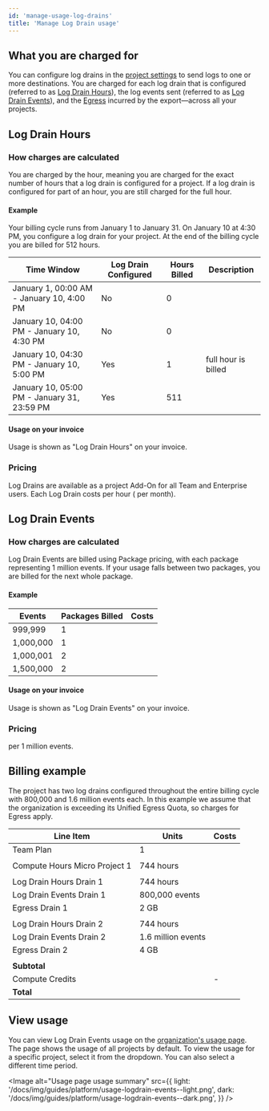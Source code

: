 ```yaml
---
id: 'manage-usage-log-drains'
title: 'Manage Log Drain usage'
---
```


## What you are charged for

You can configure log drains in the [project settings](https://supabase.com/dashboard/project/_/settings/log-drains) to send logs to one or more destinations. You are charged for each log drain that is configured (referred to as [Log Drain Hours](/docs/guides/platform/manage-your-usage/log-drains#log-drain-hours)), the log events sent (referred to as [Log Drain Events](/docs/guides/platform/manage-your-usage/log-drains#log-drain-events)), and the [Egress](/docs/guides/platform/manage-your-usage/egress) incurred by the export—across all your projects.

## Log Drain Hours

### How charges are calculated

You are charged by the hour, meaning you are charged for the exact number of hours that a log drain is configured for a project. If a log drain is configured for part of an hour, you are still charged for the full hour.

#### Example

Your billing cycle runs from January 1 to January 31. On January 10 at 4:30 PM, you configure a log drain for your project. At the end of the billing cycle you are billed for 512 hours.

| Time Window                                 | Log Drain Configured | Hours Billed | Description         |
| ------------------------------------------- | -------------------- | ------------ | ------------------- |
| January 1, 00:00 AM - January 10, 4:00 PM   | No                   | 0            |                     |
| January 10, 04:00 PM - January 10, 4:30 PM  | No                   | 0            |                     |
| January 10, 04:30 PM - January 10, 5:00 PM  | Yes                  | 1            | full hour is billed |
| January 10, 05:00 PM - January 31, 23:59 PM | Yes                  | 511          |                     |

#### Usage on your invoice

Usage is shown as "Log Drain Hours" on your invoice.

### Pricing

Log Drains are available as a project Add-On for all Team and Enterprise users. Each Log Drain costs <Price price="0.0822" /> per hour (<Price price="60" /> per month).

## Log Drain Events

### How charges are calculated

Log Drain Events are billed using Package pricing, with each package representing 1 million events. If your usage falls between two packages, you are billed for the next whole package.

#### Example

| Events    | Packages Billed | Costs                 |
| --------- | --------------- | --------------------- |
| 999,999   | 1               | <Price price="0.2" /> |
| 1,000,000 | 1               | <Price price="0.2" /> |
| 1,000,001 | 2               | <Price price="0.4" /> |
| 1,500,000 | 2               | <Price price="0.4" /> |

#### Usage on your invoice

Usage is shown as "Log Drain Events" on your invoice.

### Pricing

<Price price="0.2" /> per 1 million events.

## Billing example

The project has two log drains configured throughout the entire billing cycle with 800,000 and 1.6 million events each. In this example we assume that the organization is exceeding its Unified Egress Quota, so charges for Egress apply.

| Line Item                     | Units              | Costs                        |
| ----------------------------- | ------------------ | ---------------------------- |
| Team Plan                     | 1                  | <Price price="599" />        |
|                               |                    |                              |
| Compute Hours Micro Project 1 | 744 hours          | <Price price="10" />         |
|                               |                    |                              |
| Log Drain Hours Drain 1       | 744 hours          | <Price price="60" />         |
| Log Drain Events Drain 1      | 800,000 events     | <Price price="0.2" />        |
| Egress Drain 1                | 2 GB               | <Price price="0.18" />       |
|                               |                    |                              |
| Log Drain Hours Drain 2       | 744 hours          | <Price price="60" />         |
| Log Drain Events Drain 2      | 1.6 million events | <Price price="0.4" />        |
| Egress Drain 2                | 4 GB               | <Price price="0.36" />       |
|                               |                    |                              |
| **Subtotal**                  |                    | **<Price price="730.14" />** |
| Compute Credits               |                    | -<Price price="10" />        |
| **Total**                     |                    | **<Price price="720.14" />** |

## View usage

You can view Log Drain Events usage on the [organization's usage page](https://supabase.com/dashboard/org/_/usage). The page shows the usage of all projects by default. To view the usage for a specific project, select it from the dropdown. You can also select a different time period.

<Image
  alt="Usage page usage summary"
  src={{
    light: '/docs/img/guides/platform/usage-logdrain-events--light.png',
    dark: '/docs/img/guides/platform/usage-logdrain-events--dark.png',
  }}
/>
